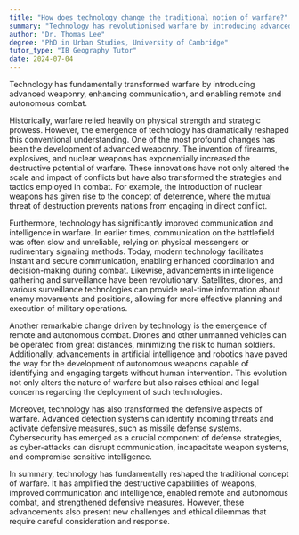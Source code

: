```yaml
---
title: "How does technology change the traditional notion of warfare?"
summary: "Technology has revolutionised warfare by introducing advanced weaponry, enhancing communication, and enabling remote and autonomous combat."
author: "Dr. Thomas Lee"
degree: "PhD in Urban Studies, University of Cambridge"
tutor_type: "IB Geography Tutor"
date: 2024-07-04
---
```


Technology has fundamentally transformed warfare by introducing advanced weaponry, enhancing communication, and enabling remote and autonomous combat.

Historically, warfare relied heavily on physical strength and strategic prowess. However, the emergence of technology has dramatically reshaped this conventional understanding. One of the most profound changes has been the development of advanced weaponry. The invention of firearms, explosives, and nuclear weapons has exponentially increased the destructive potential of warfare. These innovations have not only altered the scale and impact of conflicts but have also transformed the strategies and tactics employed in combat. For example, the introduction of nuclear weapons has given rise to the concept of deterrence, where the mutual threat of destruction prevents nations from engaging in direct conflict.

Furthermore, technology has significantly improved communication and intelligence in warfare. In earlier times, communication on the battlefield was often slow and unreliable, relying on physical messengers or rudimentary signaling methods. Today, modern technology facilitates instant and secure communication, enabling enhanced coordination and decision-making during combat. Likewise, advancements in intelligence gathering and surveillance have been revolutionary. Satellites, drones, and various surveillance technologies can provide real-time information about enemy movements and positions, allowing for more effective planning and execution of military operations.

Another remarkable change driven by technology is the emergence of remote and autonomous combat. Drones and other unmanned vehicles can be operated from great distances, minimizing the risk to human soldiers. Additionally, advancements in artificial intelligence and robotics have paved the way for the development of autonomous weapons capable of identifying and engaging targets without human intervention. This evolution not only alters the nature of warfare but also raises ethical and legal concerns regarding the deployment of such technologies.

Moreover, technology has also transformed the defensive aspects of warfare. Advanced detection systems can identify incoming threats and activate defensive measures, such as missile defense systems. Cybersecurity has emerged as a crucial component of defense strategies, as cyber-attacks can disrupt communication, incapacitate weapon systems, and compromise sensitive intelligence.

In summary, technology has fundamentally reshaped the traditional concept of warfare. It has amplified the destructive capabilities of weapons, improved communication and intelligence, enabled remote and autonomous combat, and strengthened defensive measures. However, these advancements also present new challenges and ethical dilemmas that require careful consideration and response.
    